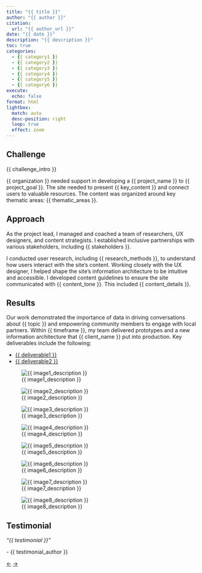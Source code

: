 ```yaml
---
title: "{{ title }}"
author: "{{ author }}"
citation:
  url: "{{ author_url }}"
date: "{{ date }}"
description: "{{ description }}"
toc: true
categories: 
  - {{ category1 }}
  - {{ category2 }}
  - {{ category3 }}
  - {{ category4 }}
  - {{ category5 }}
  - {{ category6 }}
execute: 
  echo: false
format: html
lightbox: 
  match: auto
  desc-position: right
  loop: true
  effect: zoom
---
```


## Challenge

{{ challenge_intro }}

{{ organization }} needed support in developing a {{ project_name }} to {{ project_goal }}. The site needed to present {{ key_content }} and connect users to valuable resources. The content was organized around key thematic areas: {{ thematic_areas }}.

## Approach

As the project lead, I managed and coached a team of researchers, UX designers, and content strategists. I established inclusive partnerships with various stakeholders, including {{ stakeholders }}.

I conducted user research, including {{ research_methods }}, to understand how users interact with the site's content. Working closely with the UX designer, I helped shape the site’s information architecture to be intuitive and accessible. I developed content guidelines to ensure the site communicated with {{ content_tone }}. This included {{ content_details }}.

## Results

Our work demonstrated the importance of data in driving conversations about {{ topic }} and empowering community members to engage with local partners. Within {{ timeframe }}, my team delivered prototypes and a new information architecture that {{ client_name }} put into production. Key deliverables include the following:

- [{{ deliverable1 }}]({{ deliverable1_link }})
- [{{ deliverable2 }}]({{ deliverable2_link }})

::: {layout-ncol="2"}
![{{ image1_description }}]({{ image1 }}){group="gallery"}

![{{ image2_description }}]({{ image2 }}){group="gallery"}

![{{ image3_description }}]({{ image3 }}){group="gallery"}

![{{ image4_description }}]({{ image4 }}){group="gallery"}

![{{ image5_description }}]({{ image5 }}){group="gallery"}

![{{ image6_description }}]({{ image6 }}){group="gallery"}

![{{ image7_description }}]({{ image7 }}){group="gallery"}

![{{ image8_description }}]({{ image8 }}){group="gallery"}
:::

## Testimonial

*"{{ testimonial }}"*

\- {{ testimonial_author }}

<!-- Navigation Arrows -->

::: article-navigation
<a href="{{ previous_link }}" class="nav-arrow left-arrow">←</a> <!-- Left arrow for previous --> <a href="{{ next_link }}" class="nav-arrow right-arrow">→</a> <!-- Right arrow for next -->
:::